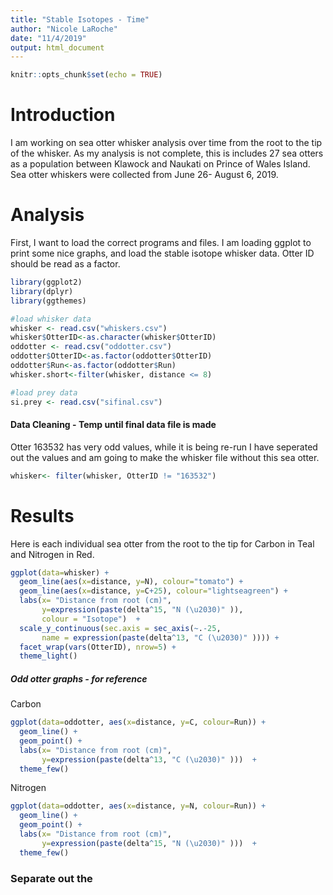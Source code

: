 ```yaml
---
title: "Stable Isotopes - Time"
author: "Nicole LaRoche"
date: "11/4/2019"
output: html_document
---
```


```r
knitr::opts_chunk$set(echo = TRUE)
```


# Introduction
I am working on sea otter whisker analysis over time from the root to the tip of the whisker. As my analysis is not complete, this is includes 27 sea otters as a population between Klawock and Naukati on Prince of Wales Island. Sea otter whiskers were collected from June 26- August 6, 2019. 

# Analysis

First, I want to load the correct programs and files. I am loading ggplot to print some nice graphs, and load the stable isotope whisker data. Otter ID should be read as a factor.

```r
library(ggplot2)
library(dplyr)
library(ggthemes)

#load whisker data
whisker <- read.csv("whiskers.csv")
whisker$OtterID<-as.character(whisker$OtterID)
oddotter <- read.csv("oddotter.csv")
oddotter$OtterID<-as.factor(oddotter$OtterID)
oddotter$Run<-as.factor(oddotter$Run)
whisker.short<-filter(whisker, distance <= 8)

#load prey data
si.prey <- read.csv("sifinal.csv")
```

#### Data Cleaning - Temp until final data file is made

Otter 163532 has very odd values, while it is being re-run I have seperated out the values and am going to make the whisker file without this sea otter.
```r
whisker<- filter(whisker, OtterID != "163532")
```


# Results 
Here is each individual sea otter from the root to the tip for Carbon in Teal and Nitrogen in Red. 

```r
ggplot(data=whisker) +
  geom_line(aes(x=distance, y=N), colour="tomato") +
  geom_line(aes(x=distance, y=C+25), colour="lightseagreen") +
  labs(x= "Distance from root (cm)", 
       y=expression(paste(delta^15, "N (\u2030)" )), 
       colour = "Isotope")  +
  scale_y_continuous(sec.axis = sec_axis(~.-25, 
       name = expression(paste(delta^13, "C (\u2030)" )))) +
  facet_wrap(vars(OtterID), nrow=5) +
  theme_light()
```

##### Odd otter graphs - for reference


Carbon
```r
ggplot(data=oddotter, aes(x=distance, y=C, colour=Run)) +
  geom_line() +
  geom_point() +
  labs(x= "Distance from root (cm)", 
       y=expression(paste(delta^13, "C (\u2030)" )))  +
  theme_few()

```

Nitrogen
```r
ggplot(data=oddotter, aes(x=distance, y=N, colour=Run)) +
  geom_line() +
  geom_point() +
  labs(x= "Distance from root (cm)", 
       y=expression(paste(delta^15, "N (\u2030)" )))  +
  theme_few()
```


### Separate out the 